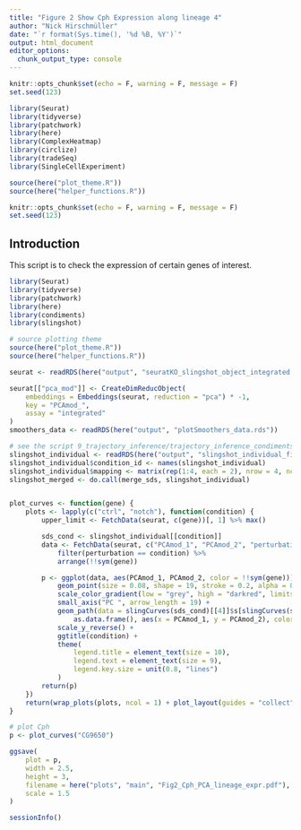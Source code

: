 ```yaml
---
title: "Figure 2 Show Cph Expression along lineage 4"
author: "Nick Hirschmüller"
date: "`r format(Sys.time(), '%d %B, %Y')`"
output: html_document
editor_options: 
  chunk_output_type: console
---
```


```r
knitr::opts_chunk$set(echo = F, warning = F, message = F)
set.seed(123)
```


```r
library(Seurat)
library(tidyverse)
library(patchwork)
library(here)
library(ComplexHeatmap)
library(circlize)
library(tradeSeq)
library(SingleCellExperiment)

source(here("plot_theme.R"))
source(here("helper_functions.R"))
```


```r
knitr::opts_chunk$set(echo = F, warning = F, message = F)
set.seed(123)
```


## Introduction
This script is to check the expression of certain genes of interest.

```r
library(Seurat)
library(tidyverse)
library(patchwork)
library(here)
library(condiments)
library(slingshot)

# source plotting theme
source(here("plot_theme.R"))
source(here("helper_functions.R"))
```



```r
seurat <- readRDS(here("output", "seuratKO_slingshot_object_integrated.rds"))

seurat[["pca_mod"]] <- CreateDimReducObject(
    embeddings = Embeddings(seurat, reduction = "pca") * -1,
    key = "PCAmod_",
    assay = "integrated"
)
smoothers_data <- readRDS(here("output", "plotSmoothers_data.rds"))

# see the script 9_trajectory_inference/trajectory_inference_condiments.Rmd why this is okay to do
slingshot_individual <- readRDS(here("output", "slingshot_individual_fit.rds"))
slingshot_individual$condition_id <- names(slingshot_individual)
slingshot_individual$mapping <- matrix(rep(1:4, each = 2), nrow = 4, ncol = 2, byrow = TRUE)
slingshot_merged <- do.call(merge_sds, slingshot_individual)


plot_curves <- function(gene) {
    plots <- lapply(c("ctrl", "notch"), function(condition) {
        upper_limit <- FetchData(seurat, c(gene))[, 1] %>% max()

        sds_cond <- slingshot_individual[[condition]]
        data <- FetchData(seurat, c("PCAmod_1", "PCAmod_2", "perturbation", gene)) %>%
            filter(perturbation == condition) %>%
            arrange(!!sym(gene))

        p <- ggplot(data, aes(PCAmod_1, PCAmod_2, color = !!sym(gene))) +
            geom_point(size = 0.08, shape = 19, stroke = 0.2, alpha = 0.8) +
            scale_color_gradient(low = "grey", high = "darkred", limits = c(0, upper_limit), name = str_interp("${gene}\nexpression")) +
            small_axis("PC ", arrow_length = 19) +
            geom_path(data = slingCurves(sds_cond)[[4]]$s[slingCurves(sds_cond)[[4]]$ord, ] %>%
                as.data.frame(), aes(x = PCAmod_1, y = PCAmod_2), color = "black", linewidth = 0.3) +
            scale_y_reverse() +
            ggtitle(condition) +
            theme(
                legend.title = element_text(size = 10),
                legend.text = element_text(size = 9),
                legend.key.size = unit(0.8, "lines")
            )
        return(p)
    })
    return(wrap_plots(plots, ncol = 1) + plot_layout(guides = "collect"))
}

# plot Cph
p <- plot_curves("CG9650")

ggsave(
    plot = p,
    width = 2.5,
    height = 3,
    filename = here("plots", "main", "Fig2_Cph_PCA_lineage_expr.pdf"),
    scale = 1.5
)
```


```r
sessionInfo()
```





